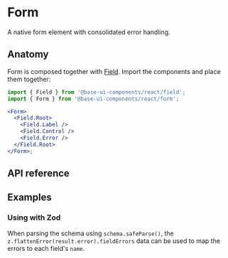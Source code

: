 # Form

<Subtitle>A native form element with consolidated error handling.</Subtitle>

<Meta
  name="description"
  content="A high-quality, unstyled React form component with consolidated error handling."
/>


<DemoFormHero />

## Anatomy

Form is composed together with [Field](/react/components/field). Import the components and place them together:

```jsx title="Anatomy"
import { Field } from '@base-ui-components/react/field';
import { Form } from '@base-ui-components/react/form';

<Form>
  <Field.Root>
    <Field.Label />
    <Field.Control />
    <Field.Error />
  </Field.Root>
</Form>;
```

## API reference

<Reference component="Form" />

## Examples

### Using with Zod

When parsing the schema using `schema.safeParse()`, the `z.flattenError(result.error).fieldErrors` data can be used to map the errors to each field's `name`.


<DemoFormZod />
